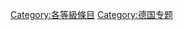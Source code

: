 {{Articles by Quality|topic=德国|project=德国|format=toc}}
[[Category:各等級條目|Category:各等級條目]]
[[Category:德国专题|Category:德国专题]]